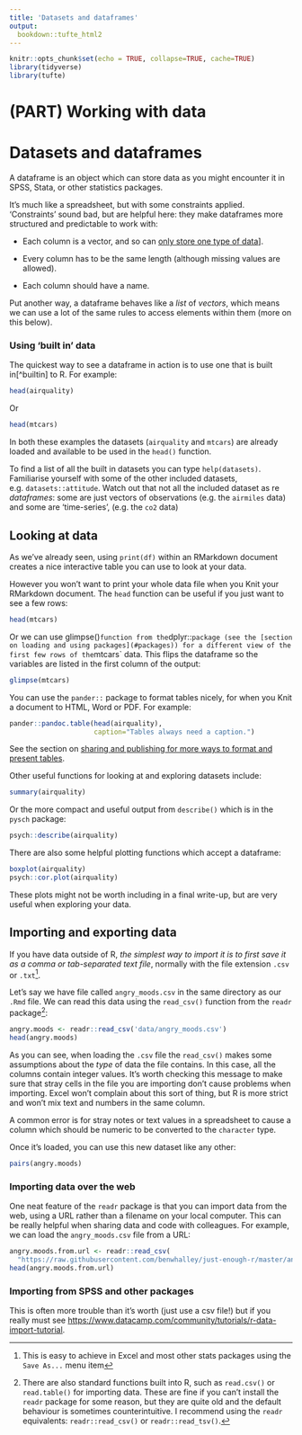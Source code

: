 ```yaml
---
title: 'Datasets and dataframes'
output: 
  bookdown::tufte_html2
---
```

  

```r

knitr::opts_chunk$set(echo = TRUE, collapse=TRUE, cache=TRUE)
library(tidyverse)
library(tufte)

```



# (PART) Working with data {-}


# Datasets and dataframes {#datasets-dataframes}

A dataframe is an object which can store data as you might encounter it in SPSS, Stata, or other statistics packages. 

It's much like a spreadsheet, but with some constraints applied. 
'Constraints' sound bad, but are helpful here: they make dataframes more structured and predictable to work with:

- Each column is a vector, and so can [only store one type of data](#vectors-and-lists)].

- Every column has to be the same length (although missing values are allowed).

- Each column should have a name.


Put another way, a dataframe behaves like a *list* of *vectors*, which means we can use a lot of the same rules to access elements within them (more on this below).


### Using 'built in' data {- #built-in-data}


The quickest way to see a dataframe in action is to use one that is built in[^builtin] to R. For example:

```r
head(airquality)
```

Or
```r
head(mtcars)
```

In both these examples the datasets (`airquality` and `mtcars`) are already loaded and available to be used in the `head()` function.

[To find a list of all the built in datasets you can type `help(datasets)`. Familiarise yourself with some of the other included datasets, e.g. `datasets::attitude`. Watch out that not all the included dataset as re *dataframes*: some are just vectors of observations (e.g. the `airmiles` data) and some are 'time-series', (e.g. the `co2` data)]{.exercise}



## Looking at data {- #looking-at-data}

As we've already seen, using `print(df)` within an RMarkdown document creates a nice interactive table you can use to look at your data.

However you won't want to print your whole data file when you Knit your RMarkdown document. The `head` function can be useful if you just want to see a few rows:

```r
head(mtcars)
```


Or we can use glimpse()` function from the `dplyr::` package (see the [section on loading and using packages](#packages)) for a different view of the first few rows of the `mtcars` data. This flips the dataframe so the variables are listed in the first column of the output:

```r
glimpse(mtcars)
```



You can use the `pander::` package to format tables nicely, for when you Knit a document to HTML, Word or PDF. For example:

```r
pander::pandoc.table(head(airquality), 
                     caption="Tables always need a caption.")
```


See the section on [sharing and publishing for more ways to format and present tables](#sharing-and-publication).


Other useful functions for looking at and exploring datasets include:

```r
summary(airquality)
```


Or the more compact and useful output from `describe()` which is in the `pysch` package:

```r
psych::describe(airquality)
```


There are also some helpful plotting functions which accept a dataframe:

```r
boxplot(airquality)
psych::cor.plot(airquality)
```

These plots might not be worth including in a final write-up, but are very useful when exploring your data.




## Importing and exporting data {- #importing-data}


If you have data outside of R, *the simplest way to import it is to first save it as a comma or tab-separated text file*, normally with the file extension `.csv` or `.txt`^[This is easy to achieve in Excel and most other stats packages using the `Save As...` menu item].

Let's say we have file called `angry_moods.csv` in the same directory as our `.Rmd` file. We can read this data using the `read_csv()` function from the `readr` package[^readr]:


[^readr]:
  There are also standard functions built into R, such as `read.csv()` or `read.table()` for importing data. These are fine if you can't install the `readr` package for some reason, but they are quite old and the default behaviour is sometimes counterintuitive. I recommend using the `readr` equivalents: `readr::read_csv()` or `readr::read_tsv()`.


```r
angry.moods <- readr::read_csv('data/angry_moods.csv')
head(angry.moods)
```



As you can see, when loading the `.csv` file the `read_csv()` makes some assumptions about the *type*  of data the file contains. In this case, all the columns contain integer values. It's worth checking this message to make sure that stray cells in the file you are importing don't cause problems when importing. Excel won't complain about this sort of thing, but R is more strict and won't mix text and numbers in the same column.

A common error is for stray notes or text values in a spreadsheet to cause a column which should be numeric to be converted to the `character` type.




Once it's loaded, you can use this new dataset like any other:


```r
pairs(angry.moods)
```



### Importing data over the web {- #importing-data-from-the-web}

One neat feature of the `readr` package is that you can import data from the web, using a URL rather than a filename on your local computer. This can be really helpful when sharing data and code with colleagues. For example, we can load the `angry_moods.csv` file from a URL:


```r
angry.moods.from.url <- readr::read_csv(
  "https://raw.githubusercontent.com/benwhalley/just-enough-r/master/angry_moods.csv")
head(angry.moods.from.url)
```




### Importing from SPSS and other packages {- #importing-proprietary-formats}

This is often more trouble than it's worth (just use a csv file!) but if you really must see <https://www.datacamp.com/community/tutorials/r-data-import-tutorial>.
